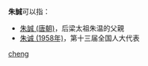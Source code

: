 '''朱誠'''可以指：
* [[朱誠_(唐朝)|朱誠 (唐朝)]]，后梁太祖朱温的父親
* [[朱诚_(1958年)|朱诚 (1958年)]]，第十三届全国人大代表

{{disambig}}

[[Category:二字朱姓人名消歧义|cheng]]